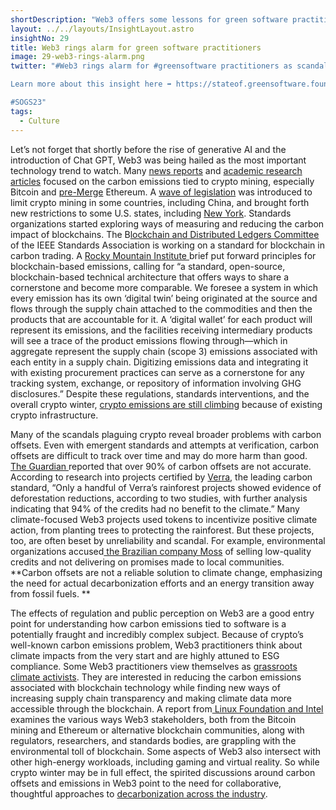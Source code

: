 ```yaml
---
shortDescription: "Web3 offers some lessons for green software practitioners."
layout: ../../layouts/InsightLayout.astro
insightNo: 29
title: Web3 rings alarm for green software practitioners
image: 29-web3-rings-alarm.png
twitter: "#Web3 rings alarm for #greensoftware practitioners as scandals plaguing crypto reveal broader problems with carbon offsets.

Learn more about this insight here ➡️ https://stateof.greensoftware.foundation

#SOGS23"
tags:
  - Culture
---
```


Let’s not forget that shortly before the rise of generative AI and the introduction of Chat GPT, Web3 was being hailed as the most important technology trend to watch. Many [news reports](https://www.theverge.com/2021/3/15/22328203/nft-cryptoart-ethereum-blockchain-climate-change) and [academic research articles](https://www.nature.com/articles/s41598-022-18686-8) focused on the carbon emissions tied to crypto mining, especially Bitcoin and [pre-Merge](https://ethereum.org/en/roadmap/merge/) Ethereum. A [wave of legislation](https://fortune.com/2022/01/04/crypto-banned-china-other-countries/) was introduced to limit crypto mining in some countries, including China, and brought forth new restrictions to some U.S. states, including [New York](https://www.cnbc.com/2022/11/25/new-york-is-the-first-state-to-ban-certain-types-of-crypto-mining.html). Standards organizations started exploring ways of measuring and reducing the carbon impact of blockchains. The B[lockchain and Distributed Ledgers Committee](https://sagroups.ieee.org/bdlsc/) of the IEEE Standards Association is working on a standard for blockchain in carbon trading. A [Rocky Mountain Institute ](https://rmi.org/wp-content/uploads/2022/02/principles_for_blockchain_based_emissions_reporting.pdf)brief put forward principles for blockchain-based emissions, calling for “a standard, open-source, blockchain-based technical architecture that offers ways to share a cornerstone and become more comparable. We foresee a system in which every emission has its own ‘digital twin’ being originated at the source and flows through the supply chain attached to the commodities and then the products that are accountable for it. A ‘digital wallet’ for each product will represent its emissions, and the facilities receiving intermediary products will see a trace of the product emissions flowing through—which in aggregate represent the supply chain (scope 3) emissions associated with each entity in a supply chain. Digitizing emissions data and integrating it with existing procurement practices can serve as a cornerstone for any tracking system, exchange, or repository of information involving GHG disclosures.” Despite these regulations, standards interventions, and the overall crypto winter, [crypto emissions are still climbing](https://www.theatlantic.com/science/archive/2023/03/crypto-bitcoin-mining-carbon-emissions-climate-change-impact/673468/) because of existing crypto infrastructure.

Many of the scandals plaguing crypto reveal broader problems with carbon offsets. Even with emergent standards and attempts at verification, carbon offsets are difficult to track over time and may do more harm than good. [The Guardian ](https://www.theguardian.com/environment/2023/jan/18/revealed-forest-carbon-offsets-biggest-provider-worthless-verra-aoe)reported that over 90% of carbon offsets are not accurate. According to research into projects certified by [Verra](https://verra.org/programs/verified-carbon-standard/), the leading carbon standard, “Only a handful of Verra’s rainforest projects showed evidence of deforestation reductions, according to two studies, with further analysis indicating that 94% of the credits had no benefit to the climate.” Many climate-focused Web3 projects used tokens to incentivize positive climate action, from planting trees to protecting the rainforest. But these projects, too, are often beset by unreliability and scandal. For example, environmental organizations accused[ the Brazilian company Moss](https://www.reuters.com/article/crypto-currency-carbontrading-environmen/exclusive-fears-of-subprime-carbon-assets-stall-crypto-mission-to-save-rainforest-idUSL8N2ZM7XE) of selling low-quality credits and not delivering on promises made to local communities. **Carbon offsets are not a reliable solution to climate change, emphasizing the need for actual decarbonization efforts and an energy transition away from fossil fuels. **

The effects of regulation and public perception on Web3 are a good entry point for understanding how carbon emissions tied to software is a potentially fraught and incredibly complex subject. Because of crypto’s well-known carbon emissions problem, Web3 practitioners think about climate impacts from the very start and are highly attuned to ESG compliance. Some Web3 practitioners view themselves as [grassroots climate activists](https://apo.org.au/node/321467). They  are interested in reducing the carbon emissions associated with blockchain technology while finding new ways of increasing supply chain transparency and making climate data more accessible through the blockchain. A report from[ Linux Foundation and Intel](https://www.linuxfoundation.org/research/web3-and-sustainability) examines the various ways Web3 stakeholders, both from the Bitcoin mining and Ethereum or alternative blockchain communities, along with regulators, researchers, and standards bodies, are grappling with the environmental toll of blockchain. Some aspects of Web3 also intersect with other high-energy workloads, including gaming and virtual reality. So while crypto winter may be in full effect, the spirited discussions around carbon offsets and emissions in Web3 point to the need for collaborative, thoughtful approaches to [decarbonization across the industry](https://podcast.greensoftware.foundation/e/rn7qwr4n-the-week-in-green-software-web-3-0-and-energy-standards-for-software).